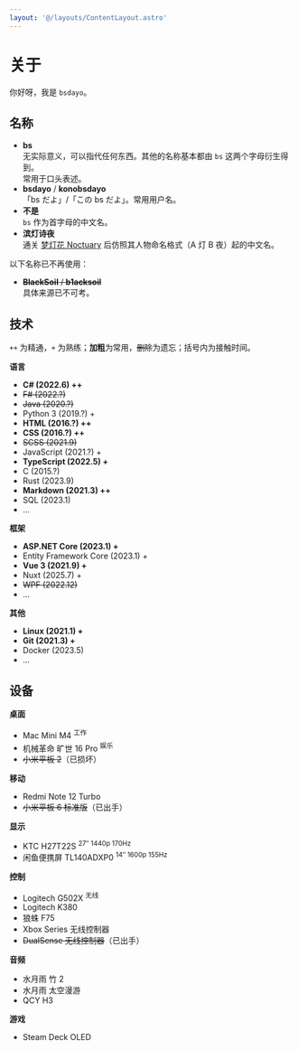 ```yaml
---
layout: '@/layouts/ContentLayout.astro'
---
```


# 关于

你好呀，我是 `bsdayo`。

## 名称

- **bs**  
  无实际意义，可以指代任何东西。其他的名称基本都由 `bs` 这两个字母衍生得到。  
  常用于口头表述。
- **bsdayo** / **konobsdayo**  
  「bs だよ」/「この bs だよ」。常用用户名。
- **不是**  
  `bs` 作为首字母的中文名。
- **滨灯诗夜**  
  通关 [梦灯花 Noctuary](https://store.steampowered.com/app/2143680/Noctuary/) 后仿照其人物命名格式（A 灯 B 夜）起的中文名。

以下名称已不再使用：

- ~~**BlackSoil** / **b1acksoil**~~  
  具体来源已不可考。

## 技术

`++` 为精通，`+` 为熟练；**加粗**为常用，~~删除~~为遗忘；括号内为接触时间。

**语言**

- **C# (2022.6) ++**
- ~~F# (2022.?)~~
- ~~Java (2020.?)~~
- Python 3 (2019.?) +
- **HTML (2016.?) ++**
- **CSS (2016.?) ++**
- ~~SCSS (2021.9)~~
- JavaScript (2021.?) +
- **TypeScript (2022.5) +**
- C (2015.?)
- Rust (2023.9)
- **Markdown (2021.3) ++**
- SQL (2023.1)
- ...

**框架**

- **ASP.NET Core (2023.1) +**
- Entity Framework Core (2023.1) +
- **Vue 3 (2021.9) +**
- Nuxt (2025.7) +
- ~~WPF (2022.12)~~
- ...

**其他**

- **Linux (2021.1) +**
- **Git (2021.3) +**
- Docker (2023.5)
- ...

## 设备

**桌面**

- Mac Mini M4 <sup>工作</sup>
- 机械革命 旷世 16 Pro <sup>娱乐</sup>
- ~~小米平板 2~~（已损坏）

**移动**

- Redmi Note 12 Turbo
- ~~小米平板 6 标准版~~（已出手）

**显示**

- KTC H27T22S <sup>27″ 1440p 170Hz</sup>
- 闲鱼便携屏 TL140ADXP0 <sup>14″ 1600p 155Hz</sup>

**控制**

- Logitech G502X <sup>无线</sup>
- Logitech K380
- 狼蛛 F75
- Xbox Series 无线控制器
- ~~DualSense 无线控制器~~（已出手）

**音频**

- 水月雨 竹 2
- 水月雨 太空漫游
- QCY H3

**游戏**

- Steam Deck OLED
